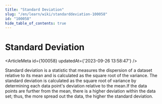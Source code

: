 ```yaml
---
title: "Standard Deviation"
slug: "/en/learn/wiki/standarddeviation-100058"
id: "100058"
hide_table_of_contents: true
---
```



# Standard Deviation

<ArticleMeta id={100058} updatedAt={'2023-09-26 13:58:47'} />
<div className='border-solid border-b border-t-0 my-4 border-[var(--ifm-color-gray-300)]' />

Standard deviation is a statistic that measures the dispersion of a dataset relative to its mean and is calculated as the square root of the variance. The standard deviation is calculated as the square root of variance by determining each data point's deviation relative to the mean.If the data points are further from the mean, there is a higher deviation within the data set; thus, the more spread out the data, the higher the standard deviation.
